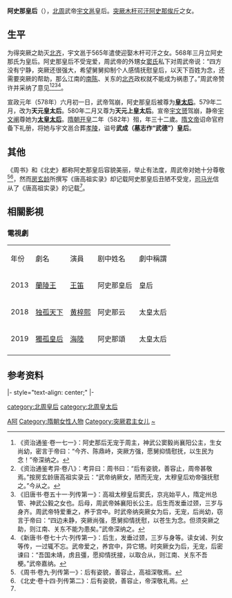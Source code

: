 {{Infobox royalty
| caption      = 北周皇后
| name         = 阿史那皇后
| spouse       = [[周武帝|周武帝]]
| burial_place = [[北周孝陵|北周孝陵]]
| burial_date  = 582 年 4 月 29 日
| death_date   = {{death date and age |582|4|23 |551 |mf=yes}}
| birth_date   = 551
| house        = [[東突厥|東突厥]]
| father       = [[阿史那俟斤|阿史那俟斤]]
| consort      = yes
| title        = 
| reign        = 568-578
| successor    = [[楊麗華|楊麗華]]
| predecessor  = [[獨孤皇后|獨孤皇后]]
| succession   = 北周皇后
| signature_type = 印章
| signature    = SealOfEmpressAshina.png
| posthumous name = 武成皇后
}}

'''阿史那皇后'''（{{bd|551年||582年|catIdx=A,阿}}），[[北周|北周]]武帝[[宇文邕|宇文邕]]皇后。[[突厥汗国|突厥]][[木杆可汗|木杆可汗]][[阿史那俟斤|阿史那俟斤]]之女。

== 生平 ==
为得突厥之助灭[[北齐|北齐]]，宇文邕于565年遣使迎娶木杆可汗之女。568年三月立阿史那氏为皇后。阿史那皇后不受宠爱，周武帝的外甥女[[太穆皇后|窦氏]]私下对周武帝说：“四方没有宁静，突厥还很强大，希望舅舅抑制个人感情抚慰皇后，以天下百姓为念，还需要突厥的帮助，那么江南的[[南陈|南陈]]、关东的[[北齐|北齐]]政权就不能成为祸患了。”周武帝赞许并采纳了意见<ref>《资治通鉴·卷一七一》：阿史那后无宠于周主，神武公窦毅尚襄阳公主，生女尚幼，密言于帝曰：“今齐、陈鼎峙，突厥方强，愿舅抑情慰抚，以生民为念！”帝深纳之。</ref><ref name=autogenerated1>《资治通鉴考异·卷八》：考异曰：周书曰：“后有姿貌，善容止，周帝甚敬焉。”按房玄龄唐高祖实录云：“武帝纳厥女，陋而无宠，太穆皇后劝帝强抚慰之。”今从之。</ref><ref>《旧唐书·卷五十一·列传第一》：高祖太穆皇后窦氏，京兆始平人，隋定州总管、神武公毅之女也。后母，周武帝姊襄阳长公主。后生而发垂过颈，三岁与身齐。周武帝特爱重之，养于宫中。时武帝纳突厥女为后，无宠，后尚幼，窃言于帝曰：“四边未静，突厥尚强，愿舅抑情抚慰，以苍生为念。但须突厥之助，则江南、关东不能为患矣。”武帝深纳之。</ref><ref>《新唐书·卷七十六·列传第一》：后生，发垂过颈，三岁与身等。读女诫、列女等传，一过辄不忘。武帝爱之，养宫中，异它甥。时突厥女为后，无宠，后密谏曰：“吾国未靖，虏且彊，愿抑情抚接，以取合从，则江南、关东不吾梗。”武帝嘉纳。</ref>。

宣政元年（578年）六月初一日，武帝驾崩，阿史那皇后被尊为'''[[皇太后|皇太后]]'''。579年二月，改为'''天元皇太后'''。580年二月又尊为'''天元上皇太后'''。宣帝[[宇文赟|宇文赟]]驾崩，静帝[[宇文阐|宇文阐]]尊她为'''[[太皇太后|太皇太后]]'''。[[隋朝|隋朝]][[开皇|开皇]]二年（582年）殂，年三十二歲。[[隋文帝|隋文帝]]诏命官府备下礼册，将她与宇文邕合葬[[北周孝陵|孝陵]]，谥号'''武成（墓志作“武德”）皇后'''。

==其他==
《周书》和《北史》都称阿史那皇后容貌美丽，举止有法度，周武帝对她十分尊敬<ref>《周书·卷九·列传第一》：后有姿貌，善容止，高祖深敬焉。</ref><ref>《北史·卷十四·列传第二》：后有姿貌，善容止，帝深敬礼焉。</ref>，然而[[房玄龄|房玄龄]]所撰写《唐高祖实录》却记载阿史那皇后丑陋不受宠，[[司马光|司马光]]信从了《唐高祖实录》的记载<ref name=autogenerated1 />。

== 相關影視 ==
=== 電視劇 ===
{| class="wikitable"
|-  style="background:cornflowerblue; color:white; text-align:center;"
|年份
|劇名
|演員
|剧中姓名
|劇中稱謂
|-
|2013||[[蘭陵王_(電視劇)|蘭陵王]]||[[王笛_(演员)|王笛]]||阿史那皇后||皇后
|-
|2018||[[独孤天下|独孤天下]]||[[黄梓熙|黄梓熙]]||阿史那云||太皇太后
|-
|2019||[[獨孤皇后_(電視劇)|獨孤皇后]]||[[海陸|海陸]]||阿史那頌||太皇太后
|-
|}

==参考资料==
{{reflist}}

{{start box}}
|- style="text-align: center;"
{{s-bef|before=[[明敬皇后_(北周)|独孤皇后]]}}
{{s-ttl|rows=2|title=[[:category:北周皇后|北周皇后]]|years=568年—578年}}
{{s-aft|rows=2|after=[[杨丽华|杨丽华]]}}
|-
{{s-bef|before=[[:category:北齐皇后|北齐皇后]][[穆黄花|穆黄花]]}}
{{end box}}

{{北周皇后}}
{{古突厥}}
{{DEFAULTSORT:A}}
[[category:北周皇后|category:北周皇后]]
[[category:北周皇太后|category:北周皇太后]]
[[Category:南北朝太皇太后|A阿]]
[[Category:隋朝女性人物|Category:隋朝女性人物]]
[[Category:突厥君主女儿|Category:突厥君主女儿]]
[[Category:阿史那氏|~]]